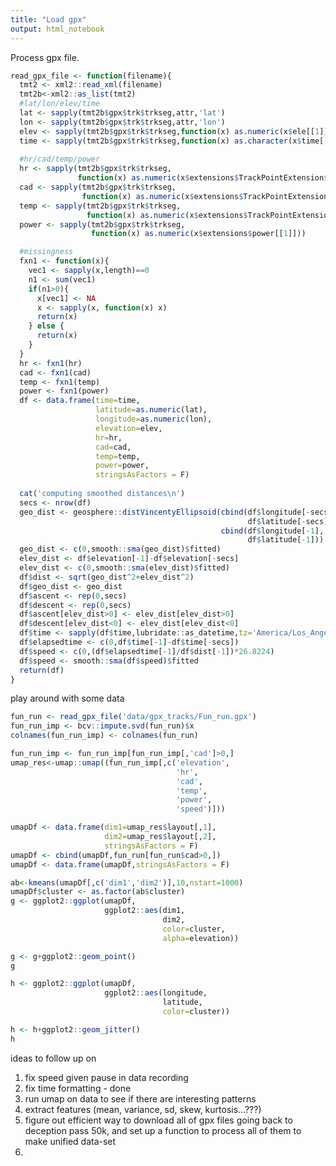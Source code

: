 ```yaml
---
title: "Load gpx"
output: html_notebook
---
```


Process gpx file.

```r
read_gpx_file <- function(filename){
  tmt2 <- xml2::read_xml(filename)
  tmt2b<-xml2::as_list(tmt2)
  #lat/lon/elev/time
  lat <- sapply(tmt2b$gpx$trk$trkseg,attr,'lat')
  lon <- sapply(tmt2b$gpx$trk$trkseg,attr,'lon')
  elev <- sapply(tmt2b$gpx$trk$trkseg,function(x) as.numeric(x$ele[[1]]))
  time <- sapply(tmt2b$gpx$trk$trkseg,function(x) as.character(x$time[[1]]))
  
  #hr/cad/temp/power
  hr <- sapply(tmt2b$gpx$trk$trkseg,
               function(x) as.numeric(x$extensions$TrackPointExtension$hr[[1]][[1]]))
  cad <- sapply(tmt2b$gpx$trk$trkseg,
                function(x) as.numeric(x$extensions$TrackPointExtension$cad[[1]][[1]]))
  temp <- sapply(tmt2b$gpx$trk$trkseg,
                 function(x) as.numeric(x$extensions$TrackPointExtension$atemp[[1]][[1]]))
  power <- sapply(tmt2b$gpx$trk$trkseg,
                  function(x) as.numeric(x$extensions$power[[1]]))

  #missingness
  fxn1 <- function(x){
    vec1 <- sapply(x,length)==0
    n1 <- sum(vec1)
    if(n1>0){
      x[vec1] <- NA
      x <- sapply(x, function(x) x)
      return(x)
    } else {
      return(x)
    }
  }
  hr <- fxn1(hr)
  cad <- fxn1(cad)
  temp <- fxn1(temp)
  power <- fxn1(power)
  df <- data.frame(time=time,
                   latitude=as.numeric(lat),
                   longitude=as.numeric(lon),
                   elevation=elev,
                   hr=hr,
                   cad=cad,
                   temp=temp,
                   power=power,
                   stringsAsFactors = F)
  
  cat('computing smoothed distances\n')
  secs <- nrow(df)
  geo_dist <- geosphere::distVincentyEllipsoid(cbind(df$longitude[-secs],
                                                     df$latitude[-secs]),
                                               cbind(df$longitude[-1],
                                                     df$latitude[-1]))
  geo_dist <- c(0,smooth::sma(geo_dist)$fitted)
  elev_dist <- df$elevation[-1]-df$elevation[-secs]
  elev_dist <- c(0,smooth::sma(elev_dist)$fitted)
  df$dist <- sqrt(geo_dist^2+elev_dist^2)
  df$geo_dist <- geo_dist
  df$ascent <- rep(0,secs)
  df$descent <- rep(0,secs)
  df$ascent[elev_dist>0] <- elev_dist[elev_dist>0]
  df$descent[elev_dist<0] <- elev_dist[elev_dist<0]
  df$time <- sapply(df$time,lubridate::as_datetime,tz='America/Los_Angeles')
  df$elapsedtime <- c(0,df$time[-1]-df$time[-secs])
  df$speed <- c(0,(df$elapsedtime[-1]/df$dist[-1])*26.8224)
  df$speed <- smooth::sma(df$speed)$fitted
  return(df)
}

```

play around with some data
```r
fun_run <- read_gpx_file('data/gpx_tracks/Fun_run.gpx')
fun_run_imp <- bcv::impute.svd(fun_run)$x
colnames(fun_run_imp) <- colnames(fun_run)

fun_run_imp <- fun_run_imp[fun_run_imp[,'cad']>0,]
umap_res<-umap::umap((fun_run_imp[,c('elevation',
                                     'hr',
                                     'cad',
                                     'temp',
                                     'power',
                                     'speed')]))

umapDf <- data.frame(dim1=umap_res$layout[,1],
                     dim2=umap_res$layout[,2],
                     stringsAsFactors = F)
umapDf <- cbind(umapDf,fun_run[fun_run$cad>0,])
umapDf <- data.frame(umapDf,stringsAsFactors = F)

ab<-kmeans(umapDf[,c('dim1','dim2')],10,nstart=1000)
umapDf$cluster <- as.factor(ab$cluster)
g <- ggplot2::ggplot(umapDf,
                     ggplot2::aes(dim1,
                                  dim2,
                                  color=cluster,
                                  alpha=elevation))

g <- g+ggplot2::geom_point()
g

h <- ggplot2::ggplot(umapDf,
                     ggplot2::aes(longitude,
                                  latitude,
                                  color=cluster))

h <- h+ggplot2::geom_jitter()
h
```

ideas to follow up on

1. fix speed given pause in data recording
2. fix time formatting - done
3. run umap on data to see if there are interesting patterns
4. extract features (mean, variance, sd, skew, kurtosis...???)
5. figure out efficient way to download all of gpx files going back to deception pass 50k, and set up a function to process all of them to make unified data-set
6. 
